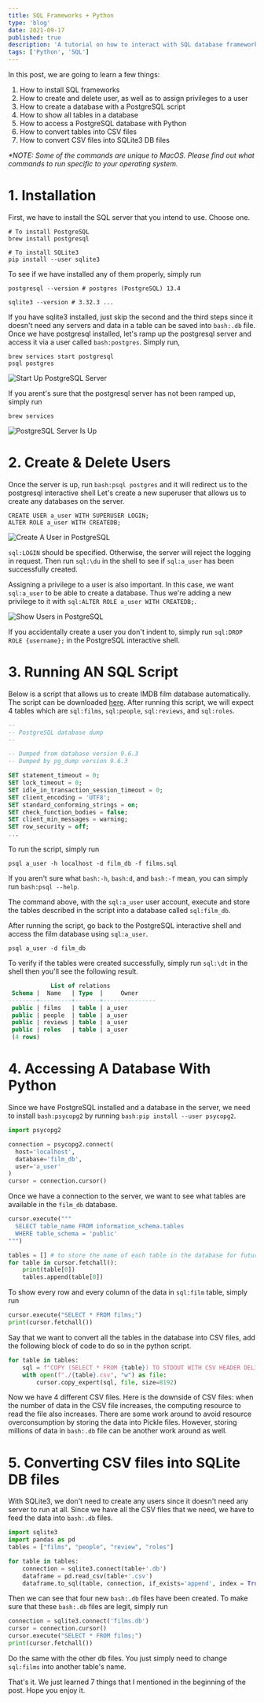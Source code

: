 ---
title: SQL Frameworks + Python
type: 'blog'
date: 2021-09-17
published: true
description: 'A tutorial on how to interact with SQL database frameworks using Python.'
tags: ['Python', 'SQL']
---

In this post, we are going to learn a few things:

1. How to install SQL frameworks
2. How to create and delete user, as well as to assign privileges to a user
3. How to create a database with a PostgreSQL script
4. How to show all tables in a database
5. How to access a PostgreSQL database with Python
6. How to convert tables into CSV files
7. How to convert CSV files into SQLite3 DB files

<i>
  *NOTE: Some of the commands are unique to MacOS. Please find out what commands
  to run specific to your operating system.
</i>

# 1. Installation

First, we have to install the SQL server that you intend to use. Choose one.

```bash:title=Terminal
# To install PostgreSQL
brew install postgresql

# To install SQLite3
pip install --user sqlite3
```

To see if we have installed any of them properly, simply run

```bash:title=Terminal
postgresql --version # postgres (PostgreSQL) 13.4

sqlite3 --version # 3.32.3 ...
```

If you have sqlite3 installed, just skip the second and the third steps since it doesn't need any servers and data in a table can be saved into `bash:.db` file.
Once we have postgresql installed, let's ramp up the postgresql server and access it via a user called `bash:postgres`. 
Simply run,

```bash:title=Terminal
brew services start postgresql
psql postgres
```

![Start Up PostgreSQL Server](./ramp-up-server.png)

If you arent's sure that the postgresql server has not been ramped up, simply run

```bash:title=Terminal
brew services
```

![PostgreSQL Server Is Up](./verify-server.png)

# 2. Create & Delete Users

Once the server is up, run `bash:psql postgres` and it will redirect us to the postgresql interactive shell
Let's create a new superuser that allows us to create any databases on the server.

```sql:title=plsq-shell
CREATE USER a_user WITH SUPERUSER LOGIN;
ALTER ROLE a_user WITH CREATEDB;
```

![Create A User in PostgreSQL](./create-user.png)

`sql:LOGIN` should be specified. Otherwise, the server will reject the logging in request.
Then run `sql:\du` in the shell to see if `sql:a_user` has been successfully created.

Assigning a privilege to a user is also important.
In this case, we want `sql:a_user` to be able to create a database.
Thus we're adding a new privilege to it with `sql:ALTER ROLE a_user WITH CREATEDB;`.

![Show Users in PostgreSQL](./check-user.png)

If you accidentally create a user you don't indent to, simply run `sql:DROP ROLE {username};` in the PostgreSQL interactive shell.

# 3. Running AN SQL Script

Below is a script that allows us to create IMDB film database automatically.
The script can be downloaded <a itemProp="url" itemType="http://schema.org/Url" href="https://drive.google.com/file/d/1wKMPcbj9jr3twYBUNwtz1xxayWkAaUwu/view?usp=sharing" target="\_blank" rel="nofollow noopener noreferrer">here</a>.
After running this script, we will expect 4 tables which are `sql:films`, `sql:people`, `sql:reviews`, and `sql:roles`.

```sql:title=script.sql {numberLines}
--
-- PostgreSQL database dump
--

-- Dumped from database version 9.6.3
-- Dumped by pg_dump version 9.6.3

SET statement_timeout = 0;
SET lock_timeout = 0;
SET idle_in_transaction_session_timeout = 0;
SET client_encoding = 'UTF8';
SET standard_conforming_strings = on;
SET check_function_bodies = false;
SET client_min_messages = warning;
SET row_security = off;
...
```

To run the script, simply run

```bash:title=Terminal
psql a_user -h localhost -d film_db -f films.sql
```

If you aren't sure what `bash:-h`, `bash:d`, and `bash:-f` mean, you can simply run `bash:psql --help`.

The command above, with the `sql:a_user` user account, execute and store the tables described in the script into a database called `sql:film_db`.

After running the script, go back to the PostgreSQL interactive shell and access the film database using `sql:a_user`.

```bash:title=Terminal
psql a_user -d film_db
```

To verify if the tables were created successfully, simply run `sql:\dt` in the shell then you'll see the following result.

```sql {numberLines}
            List of relations
 Schema |  Name   | Type  |     Owner
--------+---------+-------+---------------
 public | films   | table | a_user
 public | people  | table | a_user
 public | reviews | table | a_user
 public | roles   | table | a_user
 (4 rows)
```

# 4. Accessing A Database With Python

Since we have PostgreSQL installed and a database in the server, we need to install `bash:psycopg2` by running `bash:pip install --user psycopg2`.

```python:title=database.py {numberLines}
import psycopg2

connection = psycopg2.connect(
  host='localhost',
  database='film_db',
  user='a_user'
)
cursor = connection.cursor()
```

Once we have a connection to the server, we want to see what tables are available in the `film_db` database.

```python:title=database.py {numberLines}
cursor.execute("""
  SELECT table_name FROM information_schema.tables
  WHERE table_schema = 'public'
""")

tables = [] # to store the name of each table in the database for future use
for table in cursor.fetchall():
    print(table[0])
    tables.append(table[0])
```

To show every row and every column of the data in `sql:film` table, simply run

```python:title=database.py {numberLines}
cursor.execute("SELECT * FROM films;")
print(cursor.fetchall())
```

Say that we want to convert all the tables in the database into CSV files, add the following block of code to do so in the python script.

```python:title=database.py {numberLines}
for table in tables:
    sql = f"COPY (SELECT * FROM {table}) TO STDOUT WITH CSV HEADER DELIMITER ','"
    with open(f"./{table}.csv", "w") as file:
        cursor.copy_expert(sql, file, size=8192)
```

Now we have 4 different CSV files.
Here is the downside of CSV files: when the number of data in the CSV file increases, the computing resource to read the file also increases.
There are some work around to avoid resource overconsumption by storing the data into Pickle files.
However, storing millions of data in `bash:.db` file can be another work around as well.

# 5. Converting CSV files into SQLite DB files

With SQLite3, we don't need to create any users since it doesn't need any server to run at all.
Since we have all the CSV files that we need, we have to feed the data into `bash:.db` files.

```python:title=sqlite.py
import sqlite3
import pandas as pd
tables = ["films", "people", "review", "roles"]

for table in tables:
    connection = sqlite3.connect(table+'.db')
    dataframe = pd.read_csv(table+'.csv')
    dataframe.to_sql(table, connection, if_exists='append', index = True)
```

Then we can see that four new `bash:.db` files have been created. To make sure that these `bash:.db` files are legit, simply run

```python:title=sqlite.py {numberLines}
connection = sqlite3.connect('films.db')
cursor = connection.cursor()
cursor.execute("SELECT * FROM films;")
print(cursor.fetchall())
```

Do the same with the other db files. You just simply need to change `sql:films` into another table's name.

That's it. We just learned 7 things that I mentioned in the beginning of the post. Hope you enjoy it.